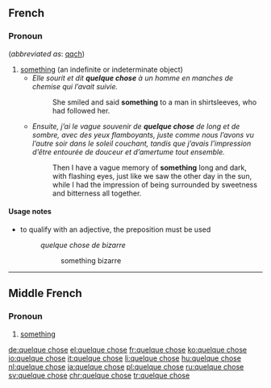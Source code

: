 ==French==

===Pronoun===
{{fr-pronoun|head=[[quelque]] [[chose]]}} (''abbreviated as'': [[qqch]])

# [[something]] (an indefinite or indeterminate object)
#* ''Elle sourit et dit '''quelque chose''' à un homme en manches de chemise qui l’avait suivie.''
#*: She smiled and said '''something''' to a man in shirtsleeves, who had followed her.
#* ''Ensuite, j’ai le vague souvenir de '''quelque chose''' de long et de sombre, avec des yeux flamboyants, juste comme nous l’avons vu l’autre soir dans le soleil couchant, tandis que j’avais l’impression d’être entourée de douceur et d’amertume tout ensemble.''
#*: Then I have a vague memory of '''something''' long and dark, with flashing eyes, just like we saw the other day in the sun, while I had the impression of being surrounded by sweetness and bitterness all together.

====Usage notes====
* to qualify with an adjective, the preposition {{l|fr|de}} must be used
*: ''quelque chose de bizarre''
*:: something bizarre


----

==Middle French==

===Pronoun===
{{head|frm|pronoun|head=[[quelque]] [[chose]]}}

# [[something]]

[[de:quelque chose]]
[[el:quelque chose]]
[[fr:quelque chose]]
[[ko:quelque chose]]
[[io:quelque chose]]
[[it:quelque chose]]
[[li:quelque chose]]
[[hu:quelque chose]]
[[nl:quelque chose]]
[[ja:quelque chose]]
[[pl:quelque chose]]
[[ru:quelque chose]]
[[sv:quelque chose]]
[[chr:quelque chose]]
[[tr:quelque chose]]